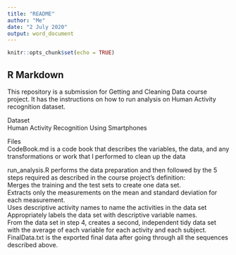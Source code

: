```yaml
---
title: "README"
author: "Me"
date: "2 July 2020"
output: word_document
---
```


```r
knitr::opts_chunk$set(echo = TRUE)
```

## R Markdown

This repository is a  submission for Getting and Cleaning Data course project. It has the instructions on how to run analysis on Human Activity recognition dataset.  

Dataset  
Human Activity Recognition Using Smartphones  

Files  
CodeBook.md is a code book that describes the variables, the data, and any transformations or work that I performed to clean up the data  

run_analysis.R performs the data preparation and then followed by the 5 steps required as described in the course project's definition:  
Merges the training and the test sets to create one data set.  
Extracts only the measurements on the mean and standard deviation for each measurement.  
Uses descriptive activity names to name the activities in the data set  
Appropriately labels the data set with descriptive variable names.  
From the data set in step 4, creates a second, independent tidy data set with the average of each variable for each activity and each subject.  
FinalData.txt is the exported final data after going through all the sequences described above.  